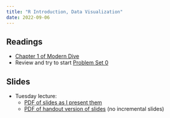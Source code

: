 ```yaml
---
title: "R Introduction, Data Visualization"
date: 2022-09-06
---
```



## Readings 

- [Chapter 1 of Modern Dive](https://moderndive.com/1-getting-started.html)
- Review and try to start [Problem Set 0](/assignments/00-problem-set.html)


## Slides

- Tuesday lecture: 
  - [PDF of slides as I present them](/slides/02_rintro_data_viz.pdf)
  - [PDF of handout version of slides](/slides/02_rintro_data_viz_handout.pdf) (no incremental slides)
 
